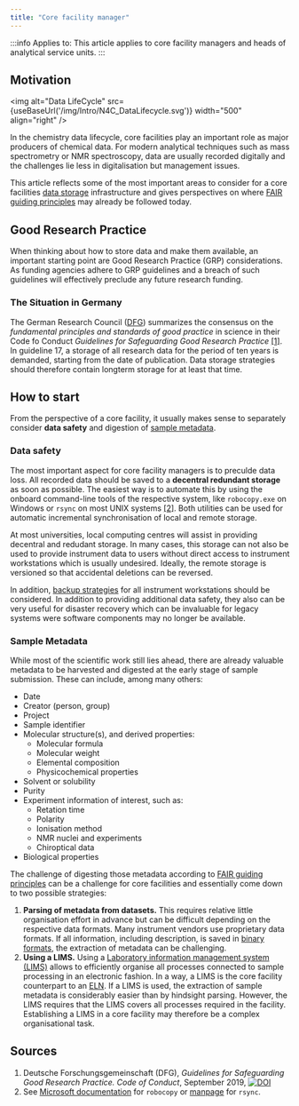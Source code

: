 ```yaml
---
title: "Core facility manager"
---
```



:::info Applies to:
This article applies to core facility managers and heads of analytical service units.
:::

## Motivation

<img alt="Data LifeCycle" src={useBaseUrl('/img/Intro/N4C_DataLifecycle.svg')} width="500" align="right" />

In the chemistry data lifecycle, core facilities play an important role as major producers of chemical data. For modern analytical techniques such as mass spectrometry or NMR spectroscopy, data are usually recorded digitally and the challenges lie less in digitalisation but management issues.

This article reflects some of the most important areas to consider for a core facilities [data storage](/docs/data/data_storage/) infrastructure and gives perspectives on where [FAIR guiding principles](/docs/topics/fair/) may already be followed today.

## Good Research Practice

When thinking about how to store data and make them available, an important starting point are Good Research Practice (GRP) considerations. As funding agencies adhere to GRP guidelines and a breach of such guidelines will effectively preclude any future research funding.

### The Situation in Germany

The German Research Council ([DFG](https://www.dfg.de)) summarizes the consensus on the *fundamental principles and standards of good practice* in science in their Code fo Conduct *Guidelines for Safeguarding Good Research Practice* [\[1\]](#dfg_code). In guideline 17, a storage of all research data for the period of ten years is demanded, starting from the date of publication. Data storage strategies should therefore contain longterm storage for at least that time.

## How to start

From the perspective of a core facility, it usually makes sense to separately consider **data safety** and digestion of [sample metadata](/docs/topics/metadata/).

### Data safety

The most important aspect for core facility managers is to preculde data loss. All recorded data should be saved to a **decentral redundant storage** as soon as possible. The easiest way is to automate this by using the onboard command-line tools of the respective system, like `robocopy.exe` on Windows or `rsync` on most UNIX systems [\[2\]](#sync). Both utilities can be used for automatic incremental synchronisation of local and remote storage.

At most universities, local computing centres will assist in providing decentral and redudant storage. In many cases, this storage can not also be used to provide instrument data to users without direct access to instrument workstations which is usually undesired. Ideally, the remote storage is versioned so that accidental deletions can be reversed.

In addition, [backup strategies](/docs/data/data_storage/) for all instrument workstations should be considered. In addition to providing additional data safety, they also can be very useful for disaster recovery which can be invaluable for legacy systems were software components may no longer be available.

### Sample Metadata

While most of the scientific work still lies ahead, there are already valuable metadata to be harvested and digested at the early stage of sample submission. These can include, among many others:

- Date
- Creator (person, group)
- Project
- Sample identifier
- Molecular structure(s), and derived properties:
    - Molecular formula
    - Molecular weight
    - Elemental composition
    - Physicochemical properties 
- Solvent or solubility
- Purity
- Experiment information of interest, such as:
    - Retation time
    - Polarity
    - Ionisation method
    - NMR nuclei and experiments
    - Chiroptical data
- Biological properties

The challenge of digesting those metadata according to [FAIR guiding principles](/docs/topics/fair/) can be a challenge for core facilities and essentially come down to two possible strategies:

1. **Parsing of metadata from datasets.** This requires relative little organisation effort in advance but can be difficult depending on the respective data formats. Many instrument vendors use proprietary data formats. If all information, including description, is saved in [binary formats](https://en.wikipedia.org/wiki/Binary_file), the extraction of metadata can be challenging.
1. **Using a LIMS.** Using a [Laboratory information management system (LIMS)](https://en.wikipedia.org/wiki/Laboratory_information_management_system) allows to efficiently organise all processes connected to sample processing in an electronic fashion. In a way, a LIMS is the core facility counterpart to an [ELN](/docs/topics/eln). If a LIMS is used, the extraction of sample metadata is considerably easier than by hindsight parsing. However, the LIMS requires that the LIMS covers all processes required in the facility. Establishing a LIMS in a core facility may therefore be a complex organisational task.

## Sources

1. <a name="dfg_code"></a> Deutsche Forschungsgemeinschaft (DFG), <em>Guidelines for Safeguarding Good Research Practice. Code of Conduct</em>, September 2019, <a href="https://doi.org/10.5281/zenodo.3923602"><img src="https://zenodo.org/badge/DOI/10.5281/zenodo.3923602.svg" alt="DOI" /></a>
2. <a name="sync"></a>See <a href="https://docs.microsoft.com/en-us/windows-server/administration/windows-commands/robocopy" target="_blank">Microsoft documentation</a> for <code>robocopy</code> or <a href="https://linux.die.net/man/1/rsync" target="_blank">manpage</a> for <code>rsync</code>.
